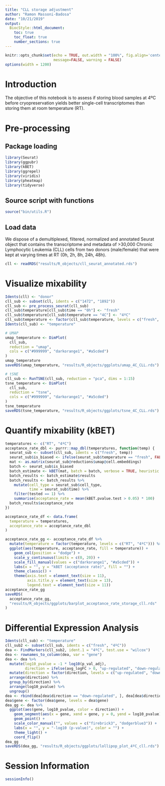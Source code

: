 ```yaml
---
title: "CLL storage adjustment"
author: "Ramon Massoni-Badosa"
date: "10/21/2019"
output: 
  BiocStyle::html_document:
    toc: true
    toc_float: true
    number_sections: true
---
```


```r
knitr::opts_chunk$set(echo = TRUE, out.width = "100%", fig.align='center', 
                      message=FALSE, warning = FALSE)
options(width = 1200)
```

# Introduction
The objective of this notebook is to assess if storing blood samples at 4ºC before cryopreservation yields better single-cell transcriptomes than storing them at room temperature (RT).

# Pre-processing

## Package loading

```r
library(Seurat)
library(ggpubr)
library(kBET)
library(ggrepel)
library(viridis)
library(pheatmap)
library(tidyverse)
```

## Source script with functions

```r
source("bin/utils.R")
```

## Load data
We dispose of a demultiplexed, filtered, normalized and annotated Seurat object that contains the transcriptome and metadata of >30,000 Chronic Lymphocytic Leukemia (CLL) cells from two donors (male/female) that were kept at varying times at RT (0h, 2h, 8h, 24h, 48h).

```r
cll <- readRDS("results/R_objects/cll_seurat_annotated.rds")
```

# Visualize mixability

```r
Idents(cll) <- "donor"
cll_sub <- subset(cll, idents = c("1472", "1892"))
cll_sub <- pre_process_seurat(cll_sub)
cll_sub$temperature[cll_sub$time == "0h"] <- "fresh"
cll_sub$temperature[cll_sub$temperature == "4C"] <- "4ºC"
cll_sub$temperature <- factor(cll_sub$temperature, levels = c("fresh", "RT", "4ºC"))
Idents(cll_sub) <- "temperature"

# UMAP 
umap_temperature <- DimPlot(
  cll_sub, 
  reduction = "umap", 
  cols = c("#999999", "darkorange1", "#a5cded")
)
umap_temperature
saveRDS(umap_temperature, "results/R_objects/ggplots/umap_4C_CLL.rds")

# tSNE
cll_sub <- RunTSNE(cll_sub, reduction = "pca", dims = 1:15)
tsne_temperature <- DimPlot(
  cll_sub, 
  reduction = "tsne", 
  cols = c("#999999", "darkorange1", "#a5cded")
)
tsne_temperature
saveRDS(tsne_temperature, "results/R_objects/ggplots/tsne_4C_CLL.rds")
```

# Quantify mixability (kBET)

```r
temperatures <- c("RT", "4ºC")
acceptance_rate_dbl <- purrr::map_dbl(temperatures, function(temp) {
  seurat_sub <- subset(cll_sub, idents = c("fresh", temp))
  seurat_sub$is_biased <- ifelse(seurat_sub$temperature == "fresh", FALSE, TRUE)
  mat <- as.matrix(seurat_sub@reductions$umap@cell.embeddings)
  batch <- seurat_sub$is_biased
  batch_estimate <- kBET(mat, batch = batch, verbose = TRUE, heuristic = FALSE, testSize = 50)
  batch_results <- batch_estimate$results
  batch_results <- batch_results %>% 
    mutate(cell_type = seurat_sub$cell_type,
           time = seurat_sub$time) %>% 
    filter(tested == 1) %>% 
    summarise(acceptance_rate = mean(kBET.pvalue.test > 0.05) * 100)
  batch_results$acceptance_rate
})

acceptance_rate_df <- data.frame(
  temperature = temperatures, 
  acceptance_rate = acceptance_rate_dbl
)

acceptance_rate_gg <- acceptance_rate_df %>% 
  mutate(temperature = factor(temperature, levels = c("RT", "4ºC"))) %>% 
  ggplot(aes(temperature, acceptance_rate, fill = temperature)) +
    geom_col(position = "dodge") +
    scale_y_continuous(limits = c(0, 20)) +
    scale_fill_manual(values = c("darkorange1", "#a5cded")) +
    labs(x = "", y = "kBET (acceptance rate)", fill = "") +
    theme_classic() +
    theme(axis.text = element_text(size = 11), 
          axis.title.y = element_text(size = 13), 
          legend.text = element_text(size = 11))
acceptance_rate_gg
saveRDS(
  acceptance_rate_gg, 
  "results/R_objects/ggplots/barplot_acceptance_rate_storage_cll.rds"
)
```

# Differential Expression Analysis

```r
Idents(cll_sub) <- "temperature"
cll_sub2 <- subset(cll_sub, idents = c("fresh", "4ºC"))
dea <- FindMarkers(cll_sub2, ident.1 = "4ºC", test.use = "wilcox")
dea <- rownames_to_column(dea, var = "gene")
dea <- dea %>%
  mutate(log10_pvalue = -1 * log10(p_val_adj), 
         direction = ifelse(avg_logFC > 0, "up-regulated", "down-regulated")) %>%
  mutate(direction = factor(direction, levels = c("up-regulated", "down-regulated"))) %>% 
  arrange(direction) %>% 
  group_by(direction) %>% 
  arrange(log10_pvalue) %>% 
  ungroup()
dea <- rbind(dea[dea$direction == "down-regulated", ], dea[dea$direction == "up-regulated", ])
dea$gene <- factor(dea$gene, levels = dea$gene)
dea_gg <- dea %>% 
  ggplot(aes(gene, log10_pvalue, color = direction)) +
    geom_segment(aes(x = gene, xend = gene, y = 0, yend = log10_pvalue)) +
    geom_point() +
    scale_color_manual("", values = c("firebrick3", "dodgerblue3")) +
    labs(x = "", y = "-log10 (p-value)", color = "") +
    theme_light() +
    coord_flip()
dea_gg
saveRDS(dea_gg, "results/R_objects/ggplots/lollipop_plot_4ºC_cll.rds")
```

# Session Information

```r
sessionInfo()
```



